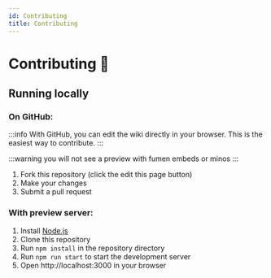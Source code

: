 ```yaml
---
id: Contributing
title: Contributing
---
```


# Contributing 🚧

## Running locally

### On GitHub:

:::info
With GitHub, you can edit the wiki directly in your browser. This is the easiest way to contribute.
:::

:::warning
you will not see a preview with fumen embeds or minos
:::

1. Fork this repository (click the edit this page button)
2. Make your changes
3. Submit a pull request

### With preview server:

1. Install [Node.js](https://nodejs.org/en/download/)
2. Clone this repository
3. Run `npm install` in the repository directory
4. Run `npm run start` to start the development server
5. Open http://localhost:3000 in your browser